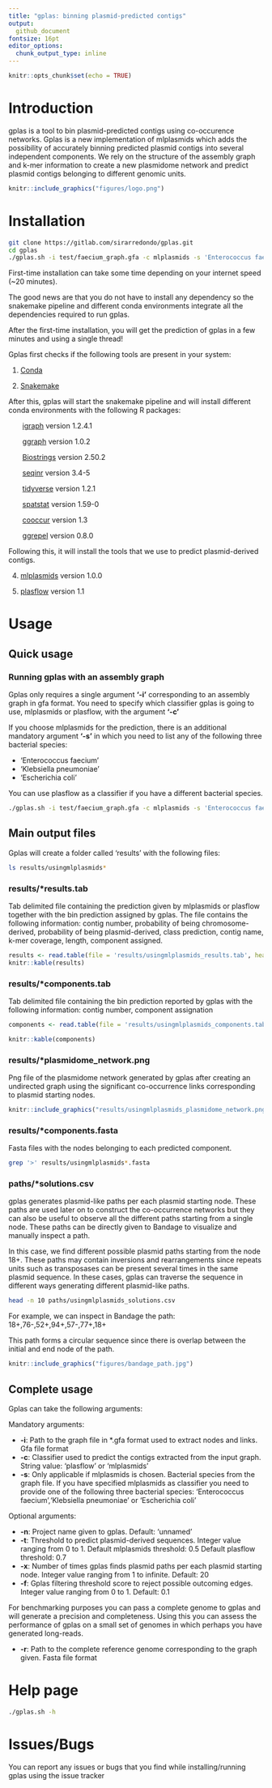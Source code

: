 ```yaml
---
title: "gplas: binning plasmid-predicted contigs"
output: 
  github_document
fontsize: 16pt
editor_options: 
  chunk_output_type: inline
---
```


```r
knitr::opts_chunk$set(echo = TRUE)
```

# Introduction 

gplas is a tool to bin plasmid-predicted contigs using co-occurence networks. Gplas is a new implementation of mlplasmids which adds the possibility of accurately binning predicted plasmid contigs into several independent components. We rely on the structure of the assembly graph and k-mer information to create a new plasmidome network and predict plasmid contigs belonging to different genomic units.

```r
knitr::include_graphics("figures/logo.png")
```

# Installation 

```bash
git clone https://gitlab.com/sirarredondo/gplas.git
cd gplas
./gplas.sh -i test/faecium_graph.gfa -c mlplasmids -s 'Enterococcus faecium' -n 'installation'
```

First-time installation can take some time depending on your internet speed (~20 minutes). 

The good news are that you do not have to install any dependency so the snakemake pipeline and different conda environments integrate all the dependencies required to run gplas.  

After the first-time installation, you will get the prediction of gplas in a few minutes and using a single thread! 

Gplas first checks if the following tools are present in your system:

1. [Conda](https://bioconda.github.io/)

2. [Snakemake](https://snakemake.readthedocs.io/en/stable/)


After this, gplas will start the snakemake pipeline and will install different conda environments with the following R packages:

  &nbsp;&nbsp;&nbsp;&nbsp;&nbsp;&nbsp; [igraph](https://cran.r-project.org/web/packages/igraph/index.html) version 1.2.4.1
  
  &nbsp;&nbsp;&nbsp;&nbsp;&nbsp;&nbsp; [ggraph](https://cran.r-project.org/web/packages/ggraph/index.html) version 1.0.2
  
  &nbsp;&nbsp;&nbsp;&nbsp;&nbsp;&nbsp; [Biostrings](https://www.bioconductor.org/packages/release/bioc/html/Biostrings.html) version 2.50.2
  
  &nbsp;&nbsp;&nbsp;&nbsp;&nbsp;&nbsp; [seqinr](https://cran.r-project.org/web/packages/seqinr/index.html) version 3.4-5
  
  &nbsp;&nbsp;&nbsp;&nbsp;&nbsp;&nbsp; [tidyverse](https://www.tidyverse.org/) version 1.2.1 
  
  &nbsp;&nbsp;&nbsp;&nbsp;&nbsp;&nbsp; [spatstat](https://cran.r-project.org/web/packages/spatstat/index.html) version 1.59-0
  
  &nbsp;&nbsp;&nbsp;&nbsp;&nbsp;&nbsp; [cooccur](https://cran.r-project.org/web/packages/cooccur/index.html) version 1.3
  
  &nbsp;&nbsp;&nbsp;&nbsp;&nbsp;&nbsp; [ggrepel](https://cran.r-project.org/web/packages/ggrepel/index.html) version 0.8.0 

Following this, it will install the tools that we use to predict plasmid-derived contigs. 

4. [mlplasmids](https://gitlab.com/sirarredondo/mlplasmids) version 1.0.0 

5. [plasflow](https://anaconda.org/bioconda/plasflow) version 1.1


# Usage 

## Quick usage 

### Running gplas with an assembly graph 

Gplas only requires a single argument **'-i'** corresponding to an assembly graph in gfa format. You need to specify which classifier gplas is going to use, mlplasmids or plasflow, with the argument **'-c'**

If you choose mlplasmids for the prediction, there is an additional mandatory argument **'-s'** in which you need to list any of the following three bacterial species:

- 'Enterococcus faecium'
- 'Klebsiella pneumoniae'
- 'Escherichia coli'

You can use plasflow as a classifier if you have a different bacterial species. 

```bash
./gplas.sh -i test/faecium_graph.gfa -c mlplasmids -s 'Enterococcus faecium' -n 'usingmlplasmids'
```


## Main output files 

Gplas will create a folder called 'results' with the following files: 

```bash
ls results/usingmlplasmids*
```

### results/*results.tab 

Tab delimited file containing the prediction given by mlplasmids or plasflow together with the bin prediction assigned by gplas. The file contains the following information: contig number, probability of being chromosome-derived, probability of being plasmid-derived,  class prediction, contig name, k-mer coverage, length, component assigned. 

```r
results <- read.table(file = 'results/usingmlplasmids_results.tab', header = TRUE)
knitr::kable(results)
```

### results/*components.tab

Tab delimited file containing the bin prediction reported by gplas with the following information: contig number, component assignation  

```r
components <- read.table(file = 'results/usingmlplasmids_components.tab', header = TRUE)

knitr::kable(components)
```

### results/*plasmidome_network.png

Png file of the plasmidome network generated by gplas after creating an undirected graph using the significant co-occurrence links corresponding to plasmid starting nodes. 

```r
knitr::include_graphics("results/usingmlplasmids_plasmidome_network.png")
```

### results/*components.fasta

Fasta files with the nodes belonging to each predicted component. 

```bash
grep '>' results/usingmlplasmids*.fasta
```

### paths/*solutions.csv

gplas generates plasmid-like paths per each plasmid starting node. These paths are used later on to construct the co-occurrence networks but they can also be useful to observe all the different paths starting from a single node. These paths can be directly given to Bandage to visualize and manually inspect a path. 

In this case, we find different possible plasmid paths starting from the node 18+. These paths may contain inversions and rearrangements since repeats units such as transposases can be present several times in the same plasmid sequence. In these cases, gplas can traverse the sequence in different ways generating different plasmid-like paths. 

```bash
head -n 10 paths/usingmlplasmids_solutions.csv
```

For example, we can inspect in Bandage the path: 18+,76-,52+,94+,57-,77+,18+ 

This path forms a circular sequence since there is overlap between the initial and end node of the path. 

```r
knitr::include_graphics("figures/bandage_path.jpg")
```



## Complete usage 

Gplas can take the following arguments:

Mandatory arguments: 

- **-i**: Path to the graph file in *.gfa format used to extract nodes and links. Gfa file format
- **-c**: Classifier used to predict the contigs extracted from the input graph. String value: 'plasflow' or 'mlplasmids'
- **-s**: Only applicable if mlplasmids is chosen. Bacterial species from the graph file. If you have specified mlplasmids as classifier you need to provide one of the following three bacterial species: 'Enterococcus faecium','Klebsiella pneumoniae' or 'Escherichia coli'

Optional arguments:

- **-n**: Project name given to gplas. Default: 'unnamed'
- **-t**: Threshold to predict plasmid-derived sequences. Integer value ranging from 0 to 1. Default mlplasmids threshold: 0.5 Default plasflow threshold: 0.7
- **-x**: Number of times gplas finds plasmid paths per each plasmid starting node. Integer value ranging from 1 to infinite. Default: 20
- **-f**: Gplas filtering threshold score to reject possible outcoming edges. Integer value ranging from 0 to 1. Default: 0.1

For benchmarking purposes you can pass a complete genome to gplas and will generate a precision and completeness. Using this you can assess the performance of gplas on a small set of genomes in which perhaps you have generated long-reads. 

- **-r**: Path to the complete reference genome corresponding to the graph given. Fasta file format

# Help page 

```bash
./gplas.sh -h
```


# Issues/Bugs 

You can report any issues or bugs that you find while installing/running gplas using the issue tracker

